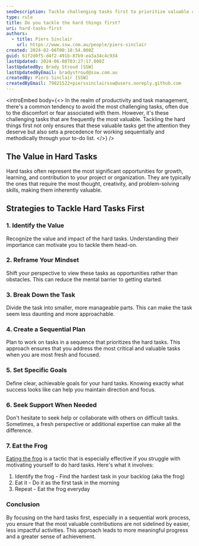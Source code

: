 ```yaml
---
seoDescription: Tackle challenging tasks first to prioritize valuable contributions and set a precedent for sequential productivity.
type: rule
title: Do you tackle the hard things first?
uri: hard-tasks-first
authors:
  - title: Piers Sinclair
    url: https://www.ssw.com.au/people/piers-sinclair
created: 2024-02-06T00:18:54.000Z
guid: 61f2d0f5-d4f2-491b-87b9-ea3a34c4c934
lastUpdated: 2024-06-08T03:27:17.000Z
lastUpdatedBy: Brady Stroud [SSW]
lastUpdatedByEmail: bradystroud@ssw.com.au
createdBy: Piers Sinclair [SSW]
createdByEmail: 79821522+pierssinclairssw@users.noreply.github.com
---
```


<introEmbed
  body={<>
In the realm of productivity and task management, there's a common tendency to avoid the most challenging tasks, often due to the discomfort or fear associated with them. However, it's these challenging tasks that are frequently the most valuable. Tackling the hard things first not only ensures that these valuable tasks get the attention they deserve but also sets a precedence for working sequentially and methodically through your to-do list.
  </>}
/>
## The Value in Hard Tasks

Hard tasks often represent the most significant opportunities for growth, learning, and contribution to your project or organization. They are typically the ones that require the most thought, creativity, and problem-solving skills, making them inherently valuable.

## Strategies to Tackle Hard Tasks First

### 1. **Identify the Value**

Recognize the value and impact of the hard tasks. Understanding their importance can motivate you to tackle them head-on.

### 2. **Reframe Your Mindset**

Shift your perspective to view these tasks as opportunities rather than obstacles. This can reduce the mental barrier to getting started.

### 3. **Break Down the Task**

Divide the task into smaller, more manageable parts. This can make the task seem less daunting and more approachable.

### 4. **Create a Sequential Plan**

Plan to work on tasks in a sequence that prioritizes the hard tasks. This approach ensures that you address the most critical and valuable tasks when you are most fresh and focused.

### 5. **Set Specific Goals**

Define clear, achievable goals for your hard tasks. Knowing exactly what success looks like can help you maintain direction and focus.

### 6. **Seek Support When Needed**

Don't hesitate to seek help or collaborate with others on difficult tasks. Sometimes, a fresh perspective or additional expertise can make all the difference.

### 7. **Eat the Frog**

[Eating the frog](https://todoist.com/productivity-methods/eat-the-frog) is a tactic that is especially effective if you struggle with motivating yourself to do hard tasks. Here's what it involves:

1. Identify the frog - Find the hardest task in your backlog (aka the frog)
2. Eat it - Do it as the first task in the morning
3. Repeat - Eat the frog everyday

### Conclusion

By focusing on the hard tasks first, especially in a sequential work process, you ensure that the most valuable contributions are not sidelined by easier, less impactful activities. This approach leads to more meaningful progress and a greater sense of achievement.
